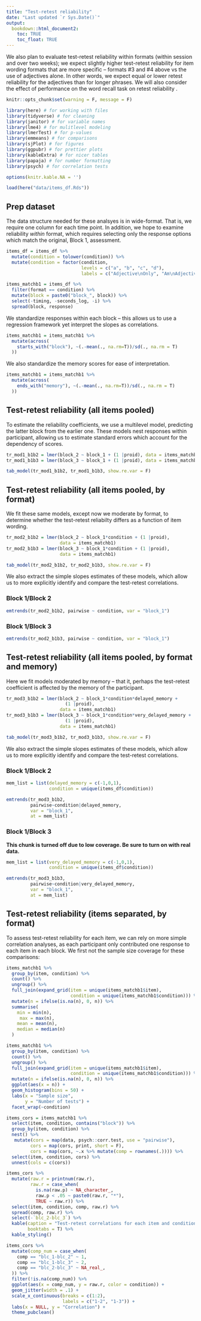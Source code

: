 ```yaml
---
title: "Test-retest reliability"
date: "Last updated `r Sys.Date()`"
output: 
  bookdown::html_document2:
    toc: TRUE
    toc_float: TRUE
---
```


We also plan to evaluate test-retest reliability within formats (within session and over two weeks); we expect slightly higher test-retest reliability for item wording formats that are more specific -- formats #3 and #4 above vs the use of adjectives alone. In other words, we expect equal or lower retest reliability for the adjectives than for longer phrases. We will also consider the effect of performance on the word recall task on retest reliability .


```r
knitr::opts_chunk$set(warning = F, message = F)
```

```r
library(here) # for working with files
library(tidyverse) # for cleaning
library(janitor) # for variable names
library(lme4) # for mulitlevel modeling
library(lmerTest) # for p-values
library(emmeans) # for comparisons
library(sjPlot) # for figures
library(ggpubr) # for prettier plots
library(kableExtra) # for nicer tables
library(papaja) # for number formatting
library(psych) # for correlation tests

options(knitr.kable.NA = '')
```

```r
load(here("data/items_df.Rds"))
```

## Prep dataset

The data structure needed for these analsyes is in wide-format. That is, we require one column for each time point. In addition, we hope to examine reliability _within_ format, which requires selecting only the response options which match the original, Block 1, assessment. 

```r
items_df = items_df %>% 
  mutate(condition = tolower(condition)) %>% 
  mutate(condition = factor(condition, 
                            levels = c("a", "b", "c", "d"),
                            labels = c("Adjective\nOnly", "Am\nAdjective", "Tend to be\nAdjective", "I am someone\nwho tends to be\nAdjective")))

items_matchb1 = items_df %>% 
  filter(format == condition) %>% 
  mutate(block = paste0("block_", block)) %>% 
  select(-timing, -seconds_log, -i) %>% 
  spread(block, response)
```

We standardize responses within each block -- this allows us to use a regression framework yet interpret the slopes as correlations. 

```r
items_matchb1 = items_matchb1 %>% 
  mutate(across(
    starts_with("block"), ~(.-mean(., na.rm=T))/sd(., na.rm = T)
  ))
```

We also standardize the memory scores for ease of interpretation. 

```r
items_matchb1 = items_matchb1 %>% 
  mutate(across(
    ends_with("memory"), ~(.-mean(., na.rm=T))/sd(., na.rm = T)
  ))
```


## Test-retest reliability (all items pooled)

To estimate the reliability coefficients, we use a multilevel model, predicting the latter block from the earlier one. These models nest responses within participant, allowing us to estimate standard errors which account for the dependency of scores.

```r
tr_mod1_b1b2 = lmer(block_2 ~ block_1 + (1 |proid), data = items_matchb1)
tr_mod1_b1b3 = lmer(block_3 ~ block_1 + (1 |proid), data = items_matchb1)

tab_model(tr_mod1_b1b2, tr_mod1_b1b3, show.re.var = F)
```


## Test-retest reliability (all items pooled, by format)

We fit these same models, except now we moderate by format, to determine whether the test-retest reliabilty differs as a function of item wording.

```r
tr_mod2_b1b2 = lmer(block_2 ~ block_1*condition + (1 |proid),
                    data = items_matchb1)
tr_mod2_b1b3 = lmer(block_3 ~ block_1*condition + (1 |proid),
                    data = items_matchb1)

tab_model(tr_mod2_b1b2, tr_mod2_b1b3, show.re.var = F)
```

We also extract the simple slopes estimates of these models, which allow us to more explicitly identify and compare the test-retest correlations.

### Block 1/Block 2

```r
emtrends(tr_mod2_b1b2, pairwise ~ condition, var = "block_1")
```

### Block 1/Block 3

```r
emtrends(tr_mod2_b1b3, pairwise ~ condition, var = "block_1")
```

## Test-retest reliability (all items pooled, by format and memory)

Here we fit models moderated by memory -- that it, perhaps the test-retest coefficient is affected by the memory of the participant.

```r
tr_mod3_b1b2 = lmer(block_2 ~ block_1*condition*delayed_memory + 
                      (1 |proid),
                    data = items_matchb1)
tr_mod3_b1b3 = lmer(block_3 ~ block_1*condition*very_delayed_memory + 
                      (1 |proid),
                    data = items_matchb1)

tab_model(tr_mod3_b1b2, tr_mod3_b1b3, show.re.var = F)
```

We also extract the simple slopes estimates of these models, which allow us to more explicitly identify and compare the test-retest correlations.

### Block 1/Block 2

```r
mem_list = list(delayed_memory = c(-1,0,1), 
                condition = unique(items_df$condition))

emtrends(tr_mod3_b1b2, 
         pairwise~condition|delayed_memory, 
         var = "block_1", 
         at = mem_list)
```

### Block 1/Block 3

**This chunk is turned off due to low coverage. Be sure to turn on with real data.**

```r
mem_list = list(very_delayed_memory = c(-1,0,1), 
                condition = unique(items_df$condition))

emtrends(tr_mod3_b1b3, 
         pairwise~condition|very_delayed_memory, 
         var = "block_1", 
         at = mem_list)
```


## Test-retest reliability (items separated, by format)

To assess test-retest reliability for each item, we can rely on more simple correlation analyses, as each participant only contributed one response to each item in each block. We first not the sample size coverage for these comparisons:

```r
items_matchb1 %>%
  group_by(item, condition) %>%
  count() %>%
  ungroup() %>%
  full_join(expand_grid(item = unique(items_matchb1$item),
                        condition = unique(items_matchb1$condition))) %>%
  mutate(n = ifelse(is.na(n), 0, n)) %>%
  summarise(
    min = min(n),
     max = max(n),
    mean = mean(n),
    median = median(n)
  )
```

```r
items_matchb1 %>%
  group_by(item, condition) %>%
  count() %>%
  ungroup() %>%
  full_join(expand_grid(item = unique(items_matchb1$item),
                        condition = unique(items_matchb1$condition))) %>%
  mutate(n = ifelse(is.na(n), 0, n)) %>%
  ggplot(aes(x = n)) +
  geom_histogram(bins = 50) +
  labs(x = "Sample size",
       y = "Number of tests") +
  facet_wrap(~condition)
```


```r
items_cors = items_matchb1 %>%
  select(item, condition, contains("block")) %>%
  group_by(item, condition) %>%
  nest() %>%
   mutate(cors = map(data, psych::corr.test, use = "pairwise"),
         cors = map(cors, print, short = F),
         cors = map(cors, ~.x %>% mutate(comp = rownames(.)))) %>%
  select(item, condition, cors) %>%
  unnest(cols = c(cors))
```

```r
items_cors %>%
  mutate(raw.r = printnum(raw.r),
         raw.r = case_when(
           is.na(raw.p) ~ NA_character_,
           raw.p < .05 ~ paste0(raw.r, "*"),
           TRUE ~ raw.r)) %>%
  select(item, condition, comp, raw.r) %>%
  spread(comp, raw.r) %>%
  select(-`blc_2-blc_3`) %>% 
  kable(caption = "Test-retest correlations for each item and condition. Preregistration note: given the low sample size for the pilot data, we are missing observations for many of these comparisons. Correlations which could not be computed are blank in this table, but we expect them to be reported in the final manuscript.",
        booktabs = T) %>%
  kable_styling()
```

```r
items_cors %>%
  mutate(comp_num = case_when(
    comp == "blc_1-blc_2" ~ 1,
    comp == "blc_1-blc_3" ~ 2,
    comp == "blc_2-blc_3" ~ NA_real_,
  )) %>%
  filter(!is.na(comp_num)) %>% 
  ggplot(aes(x = comp_num, y = raw.r, color = condition)) +
  geom_jitter(width = .1) +
  scale_x_continuous(breaks = c(1:2),
                     labels = c("1-2", "1-3")) +
  labs(x = NULL, y = "Correlation") +
  theme_pubclean()
```

